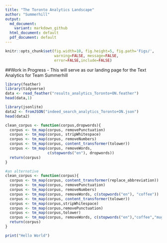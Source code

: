 ```yaml
---
title: "The Toronto Analytics Landscape"
author: "Summerhill"
output:
  md_document:
    variant: markdown_github
  html_document: default
  pdf_document: default
---
```


```r
knitr::opts_chunk$set(fig.width=10, fig.height=5, fig.path='Figs/',
                      warning=FALSE, message=FALSE,
                      error=FALSE,include=FALSE)
```

##Work in Progress
- This will serve as our landing page for the Text Analytics for Team Summerhill

```r
library(feather)
library(tidyverse)
data <- read_feather("results_analytics_Toronto+ON.feather")
head(data,1)

library(jsonlite)
data2 <- fromJSON("indeed_search_analytics_Toronto+ON.json")
head(data2)
```

```r
clean_corpus <- function(corpus,dropwords){
  corpus <- tm_map(corpus, removePunctuation)
  corpus <- tm_map(corpus, stripWhitespace)
  corpus <- tm_map(corpus, removeNumbers)
  corpus <- tm_map(corpus, content_transformer(tolower))
  corpus <- tm_map(corpus, removeWords, 
                   c(stopwords("en"), dropwords))
  return(corpus)
}

#an alternative
clean_corpus <- function(corpus){
  corpus <- tm_map(corpus, content_transformer(replace_abbreviation))
  corpus <- tm_map(corpus, removePunctuation)
  corpus <- tm_map(corpus, removeNumbers)
  corpus <- tm_map(corpus, removeWords, c(stopwords("en"), "coffee"))
  corpus <- tm_map(corpus, content_transformer(tolower))
  corpus <- tm_map(corpus,stripWhitespace)
  corpus <- tm_map(corpus,removePunctuation)
  corpus <- tm_map(corpus,tolower)
  corpus <- tm_map(corpus, removeWords, c(stopwords("en"),"coffee","mug"))
  return(corpus)
}

```

```r
print("Hello World")
```

```r

```

```r

```

```r

```



